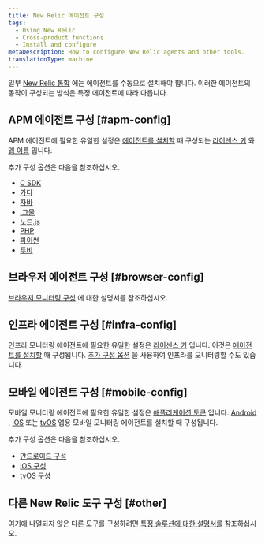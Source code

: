 ```yaml
---
title: New Relic 에이전트 구성
tags:
  - Using New Relic
  - Cross-product functions
  - Install and configure
metaDescription: How to configure New Relic agents and other tools.
translationType: machine
---
```


일부 [New Relic 통합](https://newrelic.com/instant-observability/) 에는 에이전트를 수동으로 설치해야 합니다. 이러한 에이전트의 동작이 구성되는 방식은 특정 에이전트에 따라 다릅니다.

## APM 에이전트 구성 [#apm-config]

APM 에이전트에 필요한 유일한 설정은 [에이전트를 설치할](/docs/agents/manage-apm-agents/installation/install-agent) 때 구성되는 [라이센스 키](/docs/apis/intro-apis/new-relic-api-keys/#ingest-license-key) 와 [앱 이름](/docs/apm/new-relic-apm/installation-configuration/name-your-application) 입니다.

추가 구성 옵션은 다음을 참조하십시오.

* [C SDK](/docs/agents/c-sdk/install-configure/c-sdk-configuration)
* [가다](/docs/agents/go-agent/instrumentation/go-agent-configuration)
* [자바](/docs/agents/java-agent/configuration/java-agent-configuration-config-file)
* [.그물](/docs/agents/net-agent/installation-configuration/net-agent-configuration)
* [노드.js](/docs/agents/nodejs-agent/installation-configuration/nodejs-agent-configuration)
* [PHP](/docs/agents/php-agent/configuration/php-agent-configuration)
* [파이썬](/docs/agents/python-agent/installation-configuration/python-agent-configuration)
* [루비](/docs/agents/ruby-agent/installation-configuration/ruby-agent-configuration)

## 브라우저 에이전트 구성 [#browser-config]

[브라우저 모니터링 구성](/docs/browser/new-relic-browser/configuration) 에 대한 설명서를 참조하십시오.

## 인프라 에이전트 구성 [#infra-config]

인프라 모니터링 에이전트에 필요한 유일한 설정은 [라이센스 키](/docs/apis/intro-apis/new-relic-api-keys/#ingest-license-key) 입니다. 이것은 [에이전트를 설치할](/docs/agents/manage-apm-agents/installation/install-agent) 때 구성됩니다. [추가 구성 옵션](/docs/infrastructure/new-relic-infrastructure/configuration/configure-infrastructure-agent) 을 사용하여 인프라를 모니터링할 수도 있습니다.

## 모바일 에이전트 구성 [#mobile-config]

모바일 모니터링 에이전트에 필요한 유일한 설정은 [애플리케이션 토큰](/docs/mobile-monitoring/new-relic-mobile/maintenance/viewing-your-application-token) 입니다. [Android](/docs/mobile-monitoring/new-relic-mobile-android/get-started/introduction-new-relic-mobile-android) , [iOS](/docs/mobile-monitoring/new-relic-mobile-ios/get-started/introduction-new-relic-mobile-ios) 또는 [tvOS](/docs/mobile-monitoring/new-relic-mobile-ios/tvos/tvos-installation-configuration) 앱용 모바일 모니터링 에이전트를 설치할 때 구성됩니다.

추가 구성 옵션은 다음을 참조하십시오.

* [안드로이드 구성](/docs/mobile-monitoring/new-relic-mobile-android/api-guides/android-agent-configuration-feature-flags)
* [iOS 구성](/docs/mobile-monitoring/new-relic-mobile-ios/api-guides/ios-agent-configuration-feature-flags)
* [tvOS 구성](/docs/mobile-monitoring/new-relic-mobile-ios/tvos/tvos-installation-configuration)

## 다른 New Relic 도구 구성 [#other]

여기에 나열되지 않은 다른 도구를 구성하려면 [특정 솔루션에 대한 설명서를](https://newrelic.com/instant-observability/) 참조하십시오.
